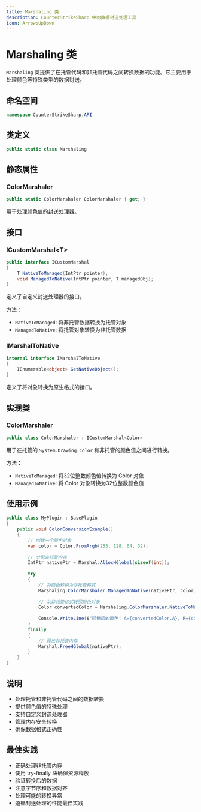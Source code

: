 ```yaml
---
title: Marshaling 类
description: CounterStrikeSharp 中的数据封送处理工具
icon: ArrowsUpDown
---
```


# Marshaling 类

`Marshaling` 类提供了在托管代码和非托管代码之间转换数据的功能。它主要用于处理颜色等特殊类型的数据封送。

## 命名空间

```csharp
namespace CounterStrikeSharp.API
```

## 类定义

```csharp
public static class Marshaling
```

## 静态属性

### ColorMarshaler

```csharp
public static ColorMarshaler ColorMarshaler { get; }
```

用于处理颜色值的封送处理器。

## 接口

### ICustomMarshal&lt;T&gt;

```csharp
public interface ICustomMarshal 
{
    T NativeToManaged(IntPtr pointer);
    void ManagedToNative(IntPtr pointer, T managedObj);
}
```

定义了自定义封送处理器的接口。

方法：
- `NativeToManaged`: 将非托管数据转换为托管对象
- `ManagedToNative`: 将托管对象转换为非托管数据

### IMarshalToNative

```csharp
internal interface IMarshalToNative
{
    IEnumerable<object> GetNativeObject();
}
```

定义了将对象转换为原生格式的接口。

## 实现类

### ColorMarshaler

```csharp
public class ColorMarshaler : ICustomMarshal<Color>
```

用于在托管的 `System.Drawing.Color` 和非托管的颜色值之间进行转换。

方法：
- `NativeToManaged`: 将32位整数颜色值转换为 Color 对象
- `ManagedToNative`: 将 Color 对象转换为32位整数颜色值

## 使用示例

```csharp
public class MyPlugin : BasePlugin
{
    public void ColorConversionExample()
    {
        // 创建一个颜色对象
        var color = Color.FromArgb(255, 128, 64, 32);
        
        // 分配非托管内存
        IntPtr nativePtr = Marshal.AllocHGlobal(sizeof(int));
        
        try
        {
            // 将颜色转换为非托管格式
            Marshaling.ColorMarshaler.ManagedToNative(nativePtr, color);
            
            // 从非托管格式转回颜色对象
            Color convertedColor = Marshaling.ColorMarshaler.NativeToManaged(nativePtr);
            
            Console.WriteLine($"转换后的颜色: A={convertedColor.A}, R={convertedColor.R}, G={convertedColor.G}, B={convertedColor.B}");
        }
        finally
        {
            // 释放非托管内存
            Marshal.FreeHGlobal(nativePtr);
        }
    }
}
```

## 说明

- 处理托管和非托管代码之间的数据转换
- 提供颜色值的特殊处理
- 支持自定义封送处理器
- 管理内存安全转换
- 确保数据格式正确性

## 最佳实践

- 正确处理非托管内存
- 使用 try-finally 块确保资源释放
- 验证转换后的数据
- 注意字节序和数据对齐
- 处理可能的转换异常
- 遵循封送处理的性能最佳实践 
